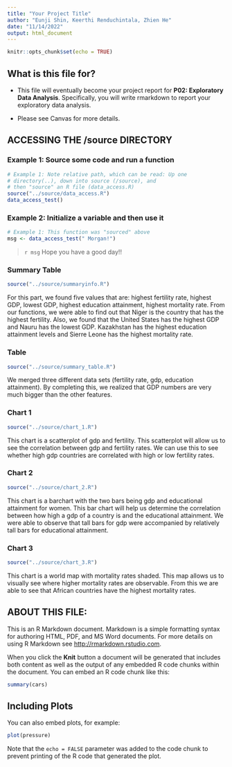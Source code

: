 ```yaml
---
title: "Your Project Title"
author: "Eunji Shin, Keerthi Renduchintala, Zhien He"
date: "11/14/2022"
output: html_document
---
```


```r
knitr::opts_chunk$set(echo = TRUE)
```

## What is this file for?

* This file will eventually become your project report for **P02: Exploratory Data Analysis**. Specifically, you will write rmarkdown to report your exploratory data analysis.

* Please see Canvas for more details.

## ACCESSING THE /source DIRECTORY
### Example 1: Source some code and run a function
```r
# Example 1: Note relative path, which can be read: Up one
# directory(..), down into source (/source), and 
# then "source" an R file (data_access.R)
source("../source/data_access.R")
data_access_test()
```

### Example 2: Initialize a variable and then use it
```r
# Example 1: This function was "sourced" above
msg <- data_access_test(" Morgan!")
```

> `r msg` Hope you have a good day!! 

### Summary Table

```r
source("../source/summaryinfo.R")
```
For this part, we found five values that are: highest fertility rate, highest GDP, lowest GDP, highest education attainment, highest mortality rate. From our functions, we were able to find out that Niger is the country that has the highest fertility. Also, we found that the United States has the highest GDP and Nauru has the lowest GDP. Kazakhstan has the highest education attainment levels and Sierre Leone has the highest mortality rate.

### Table 
```r
source("../source/summary_table.R")
```
We merged three different data sets (fertility rate, gdp, education attainment). By completing this, we realized that GDP numbers are very much bigger than the other features.

### Chart 1 
```r
source("../source/chart_1.R")
```
This chart is a scatterplot of gdp and fertility. This scatterplot will allow us to see the correlation between gdp and fertility rates. We can use this to see whether high gdp countries are correlated with high or low fertility rates.

### Chart 2
```r
source("../source/chart_2.R")
```
This chart is a barchart with the two bars being gdp and educational attainment for women. This bar chart will help us determine the correlation between how high a gdp of a country is and the educational attainment. We were able to observe that tall bars for gdp were accompanied by relatively tall bars for educational attainment. 

### Chart 3
```r
source("../source/chart_3.R")
```
This chart is a world map with mortality rates shaded. This map allows us to visually see where higher mortality rates are observable. From this we are able to see that African countries have the highest mortality rates. 


## ABOUT THIS FILE: 

This is an R Markdown document. Markdown is a simple formatting syntax for authoring HTML, PDF, and MS Word documents. For more details on using R Markdown see <http://rmarkdown.rstudio.com>.

When you click the **Knit** button a document will be generated that includes both content as well as the output of any embedded R code chunks within the document. You can embed an R code chunk like this:

```r
summary(cars)
```

## Including Plots

You can also embed plots, for example:

```r
plot(pressure)
```

Note that the `echo = FALSE` parameter was added to the code chunk to prevent printing of the R code that generated the plot.
